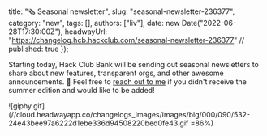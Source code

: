   title: "🗞 Seasonal newsletter",
  slug: "seasonal-newsletter-236377",
  category: "new",
  tags: [],
  authors: ["liv"],
  date: new Date("2022-06-28T17:30:00Z"),
  headwayUrl: "https://changelog.hcb.hackclub.com/seasonal-newsletter-236377" // published: true
});

Starting today, Hack Club Bank will be sending out seasonal newsletters to share about new features, transparent orgs, and other awesome announcements. 🎉 Feel free to [reach out to me](mailto:liv@hackclub.com) if you didn't receive the summer edition and would like to be added!

![giphy.gif](//cloud.headwayapp.co/changelogs_images/images/big/000/090/532-24e43bee97a6222d1ebe336d94508220bed0fe43.gif =86%)
